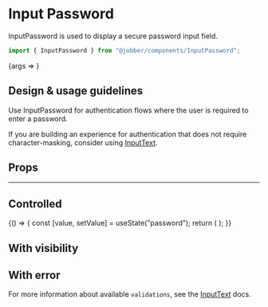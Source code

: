 
<Meta title="Components/InputPassword" component={InputPassword} />

# Input Password

InputPassword is used to display a secure password input field.

```ts
import { InputPassword } from "@jobber/components/InputPassword";
```

<Canvas>
  <Story
    name="InputPassword"
    args={{
      defaultValue: "password",
      placeholder: "Password",
    }}
  >
    {args => <InputPassword {...args} />}
  </Story>
</Canvas>

## Design & usage guidelines

Use InputPassword for authentication flows where the user is required to enter a
password.

If you are building an experience for authentication that does not require
character-masking, consider using
<a href="../?path=/docs/components-inputtext--input-text">InputText</a>.

## Props

<ArgsTable of={InputPassword} story="InputPassword" />

---

## Controlled

<Canvas>
  <ExampleWithHooks>
    {() => {
      const [value, setValue] = useState("password");
      return (
        <InputPassword
          value={value}
          onChange={setValue}
          placeholder="Password"
        />
      );
    }}
  </ExampleWithHooks>
</Canvas>

## With visibility

<Canvas>
  <InputPassword defaultValue="password" placeholder="Password" hasVisibility />
</Canvas>

## With error

For more information about available `validations`, see the
<a href="../?path=/docs/components-inputtext--input-text#validation-message">InputText</a>
docs.

<Canvas>
  <InputPassword
    placeholder="Password"
    name="password"
    validations={{
      required: {
        value: true,
        message: "You need a password.",
      },
      minLength: {
        value: 10,
        message: "Passwords should be at least 10 characters.",
      },
    }}
  />
</Canvas>
